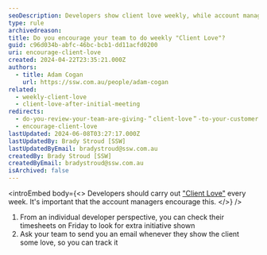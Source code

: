 ```yaml
---
seoDescription: Developers show client love weekly, while account managers track and encourage extra initiative.
type: rule
archivedreason:
title: Do you encourage your team to do weekly "Client Love"?
guid: c96d034b-abfc-46bc-bcb1-dd11acfd0200
uri: encourage-client-love
created: 2024-04-22T23:35:21.000Z
authors:
  - title: Adam Cogan
    url: https://ssw.com.au/people/adam-cogan
related:
  - weekly-client-love
  - client-love-after-initial-meeting
redirects:
  - do-you-review-your-team-are-giving-＂client-love＂-to-your-customer-every-friday
  - encourage-client-love
lastUpdated: 2024-06-08T03:27:17.000Z
lastUpdatedBy: Brady Stroud [SSW]
lastUpdatedByEmail: bradystroud@ssw.com.au
createdBy: Brady Stroud [SSW]
createdByEmail: bradystroud@ssw.com.au
isArchived: false
---
```


<introEmbed
  body={<>
Developers should carry out ["Client Love"](/weekly-client-love) every week. It's important that the account managers encourage this.
  </>}
/>
1. From an individual developer perspective, you can check their timesheets on Friday to look for extra initiative shown
2. Ask your team to send you an email whenever they show the client some love, so you can track it

<!-- TODO: Consider a microsoft form for this -->
